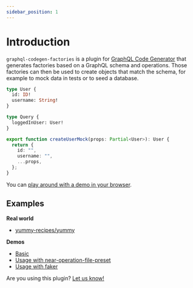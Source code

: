 ```yaml
---
sidebar_position: 1
---
```


# Introduction

`graphql-codegen-factories` is a plugin for [GraphQL Code Generator](https://www.graphql-code-generator.com/) that generates factories based on a GraphQL schema and operations.
Those factories can then be used to create objects that match the schema, for example to mock data in tests or to seed a database.

<div className="codeBlocks">

```graphql title="schema.graphql"
type User {
  id: ID!
  username: String!
}

type Query {
  loggedInUser: User!
}
```

```typescript title="factories.ts"
export function createUserMock(props: Partial<User>): User {
  return {
    id: "",
    username: "",
    ...props,
  };
}
```

</div>

You can [play around with a demo in your browser](https://stackblitz.com/github/zhouzi/graphql-codegen-factories/tree/main/examples/basic).

## Examples

**Real world**

- [yummy-recipes/yummy](https://github.com/yummy-recipes/yummy)

**Demos**

- [Basic](https://stackblitz.com/github/zhouzi/graphql-codegen-factories/tree/main/examples/basic)
- [Usage with near-operation-file-preset](https://stackblitz.com/github/zhouzi/graphql-codegen-factories/tree/main/examples/usage-with-near-operation-file-preset)
- [Usage with faker](https://stackblitz.com/github/zhouzi/graphql-codegen-factories/tree/main/examples/usage-with-faker)

Are you using this plugin? [Let us know!](https://github.com/zhouzi/graphql-codegen-factories/issues/new?title=Add%20my%20project%20to%20the%20examples)
